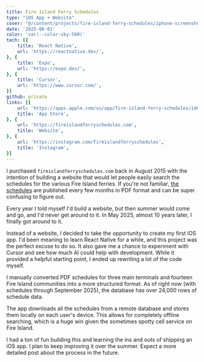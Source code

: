 ```yaml
---
title: Fire Island Ferry Schedules
type: "iOS App + Website"
cover: "@/content/projects/fire-island-ferry-schedules/iphone-screenshot.png"
date: '2025-06-01'
color: 'var(--color-sky-500)'
tech: [{
    title: 'React Native',
    url: 'https://reactnative.dev/',
}, {
    title: 'Expo',
    url: 'https://expo.dev/',
}, {
    title: 'Cursor',
    url: 'https://www.cursor.com/',
}]
github: private
links: [{
    url: 'https://apps.apple.com/us/app/fire-island-ferry-schedules/id6443580981',
    title: 'App Store',
}, {
    url: 'https://fireislandferryschedules.com',
    title: 'Website',
}, {
    url: 'https://instagram.com/fireislandferryschedules',
    title: 'Instagram',
}]
---
```


I purchased `fireislandferryschedules.com` back in August 2015 with the intention of building a website that would let people easily search the schedules for the various Fire Island ferries. If you're not familiar, [the schedules](https://fimedia.s3.us-east-1.amazonaws.com/16MAY25-19JUN25-MainTerminal-WEBv4-12MAY25.pdf) are published every few months in PDF format and can be super confusing to figure out.

Every year I told myself I'd build a website, but then summer would come and go, and I'd never get around to it. In May 2025, almost 10 years later, I finally got around to it.

Instead of a website, I decided to take the opportunity to create my first iOS app. I'd been meaning to learn React Native for a while, and this project was the perfect excuse to do so. It also gave me a chance to experiment with Cursor and see how much AI could help with development. While it provided a helpful starting point, I ended up rewriting a lot of the code myself.

I manually converted PDF schedules for three main terminals and fourteen Fire Island communities into a more structured format. As of right now (with schedules through September 2025), the database has over 24,000 rows of schedule data. 

The app downloads all the schedules from a remote database and stores them locally on each user's device. This allows for completely offline searching, which is a huge win given the sometimes spotty cell service on Fire Island.

I had a ton of fun building this and learning the ins and outs of shipping an iOS app. I plan to keep improving it over the summer. Expect a more detailed post about the process in the future.
